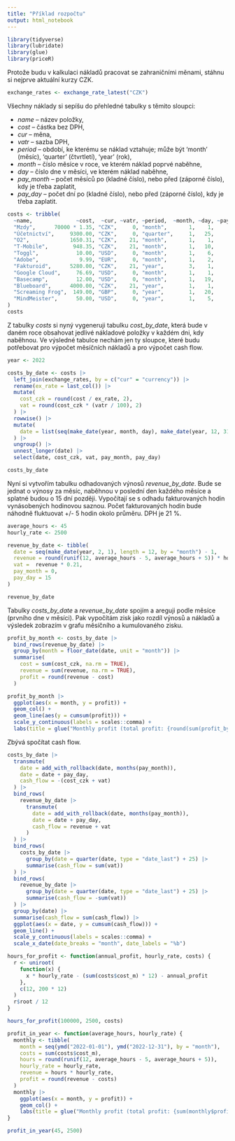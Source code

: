 ```yaml
---
title: "Příklad rozpočtu"
output: html_notebook
---
```


```r
library(tidyverse)
library(lubridate)
library(glue)
library(priceR)
```

Protože budu v kalkulaci nákladů pracovat se zahraničními měnami, stáhnu si nejprve aktuální kurzy CZK.

```r
exchange_rates <- exchange_rate_latest("CZK")
```

Všechny náklady si sepíšu do přehledné tabulky s těmito sloupci:

- *name* -- název položky,
- *cost* -- částka bez DPH,
- *cur* -- měna,
- *vatr* -- sazba DPH,
- *period* -- období, ke kterému se náklad vztahuje; může být 'month' (měsíc), 'quarter' (čtvrtletí), 'year' (rok),
- *month* -- číslo měsíce v roce, ve kterém náklad poprvé naběhne,
- *day* -- číslo dne v měsíci, ve kterém náklad naběhne,
- *pay_month* -- počet měsíců po (kladné číslo), nebo před (záporné číslo), kdy je třeba zaplatit,
- *pay_day* -- počet dní po (kladné číslo), nebo před (záporné číslo), kdy je třeba zaplatit.

```r
costs <- tribble(
  ~name,              ~cost,  ~cur, ~vatr, ~period,  ~month, ~day, ~pay_month, ~pay_day,
  "Mzdy",      70000 * 1.35, "CZK",     0, "month",       1,    1,          1,       15,
  "Účetnictví",     9300.00, "CZK",     0, "quarter",     1,   25,          0,        0,
  "O2",             1650.31, "CZK",    21, "month",       1,    1,          0,       10,
  "T-Mobile",        948.35, "CZK",    21, "month",       1,   10,          0,       10,
  "Toggl",            10.00, "USD",     0, "month",       1,    6,          0,        0,
  "Adobe",             9.99, "EUR",     0, "month",       1,    2,          0,        0,
  "Fakturoid",      5280.00, "CZK",    21, "year",        3,    1,          0,        7,
  "Google Cloud",     76.69, "USD",     0, "month",       1,    1,          0,        0,
  "Basecamp",         12.00, "USD",     0, "month",       1,   19,          0,        0,
  "Blueboard",      4000.00, "CZK",    21, "year",        1,    1,          0,       10,
  "Screaming Frog",  149.00, "GBP",     0, "year",        1,   20,          0,        0,
  "MindMeister",      50.00, "USD",     0, "year",        1,    5,          0,        0
)
costs
```

Z tabulky *costs* si nyný vygeneruji tabulku *cost_by_date*, která bude v daném roce obsahovat jedlivé nákladové položky v každém  dni, kdy naběhnou. Ve výsledné tabulce nechám jen ty sloupce, které budu potřebovat pro výpočet měsíčních nákladů a pro výpočet cash flow.

```r
year <- 2022

costs_by_date <- costs |> 
  left_join(exchange_rates, by = c("cur" = "currency")) |> 
  rename(ex_rate = last_col()) |> 
  mutate(
    cost_czk = round(cost / ex_rate, 2),
    vat = round(cost_czk * (vatr / 100), 2)
  ) |> 
  rowwise() |> 
  mutate(
    date = list(seq(make_date(year, month, day), make_date(year, 12, 31), by = period))
  ) |> 
  ungroup() |> 
  unnest_longer(date) |> 
  select(date, cost_czk, vat, pay_month, pay_day)

costs_by_date
```

Nyní si vytvořím tabulku odhadovaných výnosů *revenue_by_date*. Bude se jednat o výnosy za měsíc, naběhnou v poslední den každého měsíce a splatné budou o 15 dní později. Vypočítají se s odhadu fakturovaných hodin vynásobených hodinovou saznou. Počet fakturovaných hodin bude náhodně fluktuovat +/- 5 hodin okolo průměru. DPH je 21 %.

```r
average_hours <- 45
hourly_rate <- 2500

revenue_by_date <- tibble(
  date = seq(make_date(year, 2, 1), length = 12, by = "month") - 1,
  revenue = round(runif(12, average_hours - 5, average_hours + 5)) * hourly_rate,
  vat =  revenue * 0.21,
  pay_month = 0,
  pay_day = 15
)

revenue_by_date
```
Tabulky *costs_by_date* a *revenue_by_date* spojím a areguji podle měsíce (prvního dne v měsíci). Pak  vypočítám zisk jako rozdíl výnosů a nákladů a výsledek zobrazím v grafu měsíčního a kumulovaného zisku.

```r
profit_by_month <- costs_by_date |> 
  bind_rows(revenue_by_date) |> 
  group_by(month = floor_date(date, unit = "month")) |> 
  summarise(
    cost = sum(cost_czk, na.rm = TRUE),
    revenue = sum(revenue, na.rm = TRUE),
    profit = round(revenue - cost)
  )

profit_by_month |> 
  ggplot(aes(x = month, y = profit)) +
  geom_col() +
  geom_line(aes(y = cumsum(profit))) +
  scale_y_continuous(labels = scales::comma) +
  labs(title = glue("Monthly profit (total profit: {round(sum(profit_by_month$profit))} Kč)"))
```

Zbývá spočítat cash flow.

```r
costs_by_date |> 
  transmute(
    date = add_with_rollback(date, months(pay_month)),
    date = date + pay_day,
    cash_flow = -(cost_czk + vat)
  ) |> 
  bind_rows(
    revenue_by_date |> 
      transmute(
        date = add_with_rollback(date, months(pay_month)),
        date = date + pay_day,
        cash_flow = revenue + vat
      )
  ) |> 
  bind_rows(
    costs_by_date |> 
      group_by(date = quarter(date, type = "date_last") + 25) |> 
      summarise(cash_flow = sum(vat))
  ) |> 
  bind_rows(
    revenue_by_date |> 
      group_by(date = quarter(date, type = "date_last") + 25) |> 
      summarise(cash_flow = -sum(vat))
  ) |> 
  group_by(date) |> 
  summarise(cash_flow = sum(cash_flow)) |> 
  ggplot(aes(x = date, y = cumsum(cash_flow))) + 
  geom_line() +
  scale_y_continuous(labels = scales::comma) +
  scale_x_date(date_breaks = "month", date_labels = "%b")
```





```r
hours_for_profit <- function(annual_profit, hourly_rate, costs) {
  r <- uniroot(
    function(x) {
      x * hourly_rate - (sum(costs$cost_m) * 12) - annual_profit
    },
    c(12, 200 * 12)
  )
  r$root / 12
}
```

```r
hours_for_profit(100000, 2500, costs)
```

```r
profit_in_year <- function(average_hours, hourly_rate) {
  monthly <- tibble(
    month = seq(ymd("2022-01-01"), ymd("2022-12-31"), by = "month"),
    costs = sum(costs$cost_m),
    hours = round(runif(12, average_hours - 5, average_hours + 5)),
    hourly_rate = hourly_rate,
    revenue = hours * hourly_rate,
    profit = round(revenue - costs)
  )
  monthly |> 
    ggplot(aes(x = month, y = profit)) +
    geom_col() +
    labs(title = glue("Monthly profit (total profit: {sum(monthly$profit)} Kč)"))
}
```

```r
profit_in_year(45, 2500)
```

